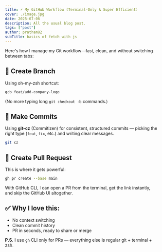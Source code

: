 ```yaml
---
title: ⚡ My GitHub Workflow (Terminal-Only & Super Efficient)
cover: ./image.jpg
date: 2025-07-06
description: All the usual blog post.
tags: ["post"]
author: pratham82
subTitle: basics of fetch with js
---
```


Here's how I manage my Git workflow—fast, clean, and without switching between tabs:

## 🔹 Create Branch

Using oh-my-zsh shortcut:

```bash
gcb feat/add-company-logo
```

(No more typing long `git checkout -b` commands.)

## 🔹 Make Commits

Using **git-cz** (Commitizen) for consistent, structured commits — picking the right type (`feat`, `fix`, etc.) and writing clear messages.

```bash
git cz
```

## 🔹 Create Pull Request

This is where it gets powerful:

```bash
gh pr create --base main
```

With GitHub CLI, I can open a PR from the terminal, get the link instantly, and skip the GitHub UI altogether.

## ✅ Why I love this:

- No context switching
- Clean commit history
- PR in seconds, ready to share or merge

**P.S.** I use `gh` CLI only for PRs — everything else is regular git + terminal + zsh.
